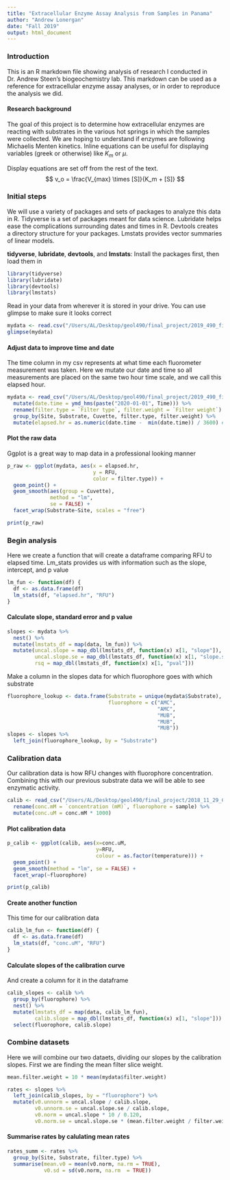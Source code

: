 ```yaml
---
title: "Extracellular Enzyme Assay Analysis from Samples in Panama"
author: "Andrew Lonergan"
date: "Fall 2019"
output: html_document
---
```


  
    
      
### Introduction

This is an R markdown file showing analysis of research I conducted in Dr. Andrew Steen's biogeochemistry lab. This markdown can be used as a reference for extracellular enzyme assay analyses, or in order to reproduce the analysis we did. 

#### Research background  
The goal of this project is to determine how extracellular enzymes are reacting with substrates in the various hot springs in which the samples were collected. We are hoping to understand if enzymes are following Michaelis Menten kinetics. 
Inline equations can be useful for displaying variables (greek or otherwise) like $K_m$ or $\mu$.

Display equations are set off from the rest of the text.
$$
v_o = \frac{V_{max} \times [S]}{K_m + [S]}
$$ 

### Initial steps  
We will use a variety of packages and sets of packages to analyze this data in R. Tidyverse is a set of packages meant for data science. Lubridate helps ease the complications surrounding dates and times in R. Devtools creates a directory structure for your packages. Lmstats provides vector summaries of linear models.


**tidyverse**, **lubridate**, **devtools**, and **lmstats**: Install the packages first, then load them in 

```r
library(tidyverse)
library(lubridate)
library(devtools)
library(lmstats)
```

Read in your data from wherever it is stored in your drive. You can use glimpse to make sure it looks correct

```r
mydata <- read.csv("/Users/AL/Desktop/geol490/final_project/2019_490_finaldata.csv")
glimpse(mydata)
```
    
#### Adjust data to improve time and date  

The time column in my csv represents at what time each fluorometer measurement was taken. Here we mutate our date and time so all measurements are placed on the same two hour time scale, and we call this elapsed hour. 

```r
mydata <- read_csv("/Users/AL/Desktop/geol490/final_project/2019_490_finaldata.csv") %>%
  mutate(date.time = ymd_hms(paste("2020-01-01", Time))) %>%
  rename(filter.type = `Filter type`, filter.weight = `Filter weight`) %>%
  group_by(Site, Substrate, Cuvette, filter.type, filter.weight) %>%
  mutate(elapsed.hr = as.numeric(date.time -  min(date.time)) / 3600) # divide by 3600 to go from seconds to hours
```


#### Plot the raw data
Ggplot is a great way to map data in a professional looking manner

```r
p_raw <- ggplot(mydata, aes(x = elapsed.hr,
                            y = RFU,
                            color = filter.type)) +
  geom_point() +
  geom_smooth(aes(group = Cuvette),
              method = "lm",
              se = FALSE) +
  facet_wrap(Substrate~Site, scales = "free")

print(p_raw)
```

### Begin analysis 
Here we create a function that will create a dataframe comparing RFU to elapsed time. Lm_stats provides us with information such as the slope, intercept, and p value
```r
lm_fun <- function(df) {
  df <- as.data.frame(df)
  lm_stats(df, "elapsed.hr", "RFU")
}
```

#### Calculate slope, standard error and p value
```r
slopes <- mydata %>%
  nest() %>%
  mutate(lmstats_df = map(data, lm_fun)) %>%
  mutate(uncal.slope = map_dbl(lmstats_df, function(x) x[1, "slope"]),
         uncal.slope.se = map_dbl(lmstats_df, function(x) x[1, "slope.se"]),
         rsq = map_dbl(lmstats_df, function(x) x[1, "pval"]))
```
  
  
Make a column in the slopes data for which fluorophore goes with which substrate
```r
fluorophore_lookup <- data.frame(Substrate = unique(mydata$Substrate), 
                                 fluorophore = c("AMC",
                                                 "AMC",
                                                 "MUB",
                                                 "MUB",
                                                 "MUB"))
slopes <- slopes %>%
  left_join(fluorophore_lookup, by = "Substrate")
```


### Calibration data 
Our calibration data is how RFU changes with fluorophore concentration. Combining this with our previous substrate data we will be able to see enzymatic activity.

```r
calib <- read_csv("/Users/AL/Desktop/geol490/final_project/2018_11_29_Calibration_Markdown.csv") %>%
  rename(conc.mM = `concentration (mM)`, fluorophore = sample) %>%
  mutate(conc.uM = conc.mM * 1000) 
```

#### Plot calibration data
```r
p_calib <- ggplot(calib, aes(x=conc.uM, 
                             y=RFU, 
                             colour = as.factor(temperature))) + 
  geom_point() +
  geom_smooth(method = "lm", se = FALSE) + 
  facet_wrap(~fluorophore)

print(p_calib) 
```

#### Create another function
This time for our calibration data
```r
calib_lm_fun <- function(df) {
  df <- as.data.frame(df)
  lm_stats(df, "conc.uM", "RFU")
}
```

#### Calculate slopes of the calibration curve
And create a column for it in the dataframe
```r
calib_slopes <- calib %>%
  group_by(fluorophore) %>%
  nest() %>%
  mutate(lmstats_df = map(data, calib_lm_fun),
         calib.slope = map_dbl(lmstats_df, function(x) x[1, "slope"])) %>%
  select(fluorophore, calib.slope)
```


### Combine datasets
Here we will combine our two dataets, dividing our slopes by the calibration slopes. First we are finding the mean filter slice weight.

```r
mean.filter.weight = 10 * mean(mydata$filter.weight)

rates <- slopes %>%
  left_join(calib_slopes, by = "fluorophore") %>%
  mutate(v0.unnorm = uncal.slope / calib.slope,
         v0.unnorm.se = uncal.slope.se / calib.slope,
         v0.norm = uncal.slope * 10 / 0.120,
         v0.norm.se = uncal.slope.se * (mean.filter.weight / filter.weight) / 0.120) 
```

#### Summarise rates by calulating mean rates
```r
rates_summ <- rates %>%
  group_by(Site, Substrate, filter.type) %>%
  summarise(mean.v0 = mean(v0.norm, na.rm = TRUE),
            v0.sd = sd(v0.norm, na.rm  = TRUE))
```

